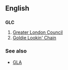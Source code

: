 ==English==
==={{initialism}}===
'''GLC'''

#[[w:Greater London Council|Greater London Council]]
#[[w:Goldie Lookin' Chain|Goldie Lookin' Chain]]

===See also===
*[[GLA]]